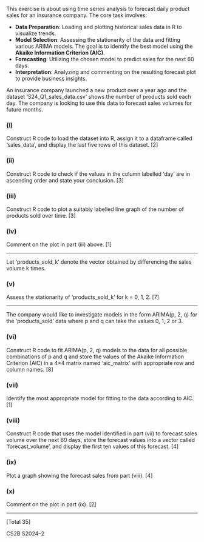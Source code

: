 This exercise is about using time series analysis to forecast daily product sales for an insurance company. The core task involves:

* **Data Preparation**: Loading and plotting historical sales data in R to visualize trends.
* **Model Selection**: Assessing the stationarity of the data and fitting various ARIMA models. The goal is to identify the best model using the **Akaike Information Criterion (AIC)**.
* **Forecasting**: Utilizing the chosen model to predict sales for the next 60 days.
* **Interpretation**: Analyzing and commenting on the resulting forecast plot to provide business insights.

An insurance company launched a new product over a year ago and the dataset 'S24_Q1_sales_data.csv' shows the number of products sold each day. The company is looking to use this data to forecast sales volumes for future months.

### (i)
Construct R code to load the dataset into R, assign it to a dataframe called 'sales_data', and display the last five rows of this dataset. [2]

### (ii)
Construct R code to check if the values in the column labelled 'day' are in ascending order and state your conclusion. [3]

### (iii)
Construct R code to plot a suitably labelled line graph of the number of products sold over time. [3]

### (iv)
Comment on the plot in part (iii) above. [1]

***

Let 'products_sold_k' denote the vector obtained by differencing the sales volume k times.

### (v)
Assess the stationarity of 'products_sold_k' for k = 0, 1, 2. [7]

***

The company would like to investigate models in the form ARIMA(p, 2, q) for the 'products_sold' data where p and q can take the values 0, 1, 2 or 3.

### (vi)
Construct R code to fit ARIMA(p, 2, q) models to the data for all possible combinations of p and q and store the values of the Akaike Information Criterion (AIC) in a 4×4 matrix named 'aic_matrix' with appropriate row and column names. [8]

### (vii)
Identify the most appropriate model for fitting to the data according to AIC. [1]

### (viii)
Construct R code that uses the model identified in part (vii) to forecast sales volume over the next 60 days, store the forecast values into a vector called 'forecast_volume', and display the first ten values of this forecast. [4]

### (ix)
Plot a graph showing the forecast sales from part (viii). [4]

### (x)
Comment on the plot in part (ix). [2]

***

[Total 35]

CS2B S2024–2